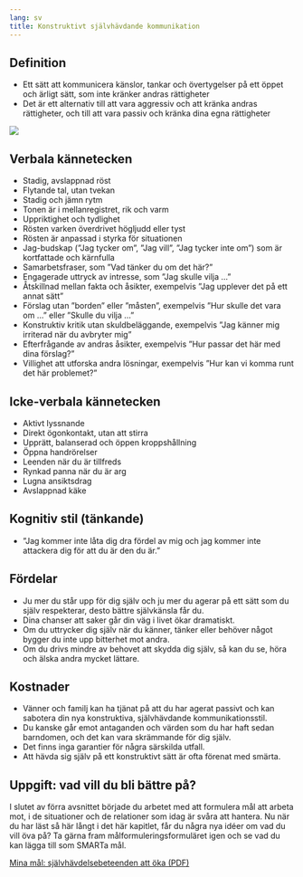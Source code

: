 ```yaml
---
lang: sv
title: Konstruktivt självhävdande kommunikation
---
```


## Definition

-   Ett sätt att kommunicera känslor, tankar och övertygelser på ett
    öppet och ärligt sätt, som inte kränker andras rättigheter
-   Det är ett alternativ till att vara aggressiv och att kränka andras
    rättigheter, och till att vara passiv och kränka dina egna
    rättigheter

![](sites/respekt/media/image/canvas-konstruktiv-slinga-X.svg)

## Verbala kännetecken

-   Stadig, avslappnad röst
-   Flytande tal, utan tvekan
-   Stadig och jämn rytm
-   Tonen är i mellanregistret, rik och varm
-   Uppriktighet och tydlighet
-   Rösten varken överdrivet högljudd eller tyst
-   Rösten är anpassad i styrka för situationen
-   Jag-budskap (”Jag tycker om”, ”Jag vill”, ”Jag tycker inte om”) som
    är kortfattade och kärnfulla
-   Samarbetsfraser, som ”Vad tänker du om det här?”
-   Engagerade uttryck av intresse, som ”Jag skulle vilja ...”
-   Åtskillnad mellan fakta och åsikter, exempelvis ”Jag upplever det på
    ett annat sätt”
-   Förslag utan ”borden” eller ”måsten”, exempelvis ”Hur skulle det
    vara om ...” eller ”Skulle du vilja ...”
-   Konstruktiv kritik utan skuldbeläggande, exempelvis ”Jag känner mig
    irriterad när du avbryter mig”
-   Efterfrågande av andras åsikter, exempelvis ”Hur passar det här med
    dina förslag?”
-   Villighet att utforska andra lösningar, exempelvis ”Hur kan vi komma
    runt det här problemet?”

## Icke-verbala kännetecken

-   Aktivt lyssnande
-   Direkt ögonkontakt, utan att stirra
-   Upprätt, balanserad och öppen kroppshållning
-   Öppna handrörelser
-   Leenden när du är tillfreds
-   Rynkad panna när du är arg
-   Lugna ansiktsdrag
-   Avslappnad käke

## Kognitiv stil (tänkande)

-   ”Jag kommer inte låta dig dra fördel av mig och jag kommer inte
    attackera dig för att du är den du är.”

## Fördelar

-   Ju mer du står upp för dig själv och ju mer du agerar på ett sätt
    som du själv respekterar, desto bättre självkänsla får du.
-   Dina chanser att saker går din väg i livet ökar dramatiskt.
-   Om du uttrycker dig själv när du känner, tänker eller behöver något
    bygger du inte upp bitterhet mot andra.
-   Om du drivs mindre av behovet att skydda dig själv, så kan du se,
    höra och älska andra mycket lättare.

## Kostnader

-   Vänner och familj kan ha tjänat på att du har agerat passivt och kan
    sabotera din nya konstruktiva, självhävdande kommunikationsstil.
-   Du kanske går emot antaganden och värden som du har haft sedan
    barndomen, och det kan vara skrämmande för dig själv.
-   Det finns inga garantier för några särskilda utfall.
-   Att hävda sig själv på ett konstruktivt sätt är ofta förenat med
    smärta.

## Uppgift: vad vill du bli bättre på?

I slutet av förra avsnittet började du arbetet med att formulera mål att arbeta mot, i de situationer och de relationer som idag är svåra att hantera. Nu när du har läst så här långt i det här kapitlet, får du några nya idéer om vad du vill öva på? Ta gärna fram målformuleringsformuläret igen och se vad du kan lägga till som SMARTa mål.

::: {.content-visible when-format="html"}
[Mina mål: självhävdelsebeteenden att öka (PDF)](forms/4f1b5b6c8b7a92eb516892f5f44e84e7.pdf)
:::